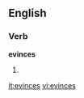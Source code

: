 ==English==

===Verb===
'''evinces'''

# {{third-person singular of|[[evince]]}}

[[it:evinces]]
[[vi:evinces]]